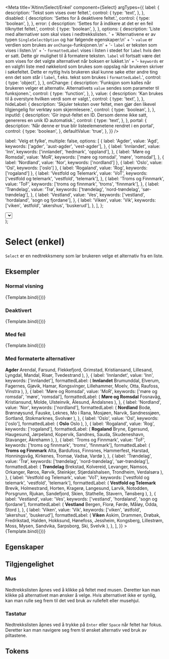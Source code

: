 
<Meta
  title='Altinn/Select/Enkel'
  component={Select}
  argTypes={{
    label: {
      description: 'Tekst som vises over feltet.',
      control: {
        type: 'text',
      },
    },
    disabled: {
      description: 'Settes for å deaktivere feltet.',
      control: {
        type: 'boolean',
      },
    },
    error: {
      description: 'Settes for å indikere at det er en feil tilknyttet feltet.',
      control: {
        type: 'boolean',
      },
    },
    options: {
      description:
        'Liste med alternativer som skal vises i nedtrekkslisten. ' +
        'Alternativene er av typen `SingleSelectOption` og har følgende egenskaper:\n' +
        '- `value` er verdien som brukes av `onChange`-funksjonen.\n' +
        '- `label` er teksten som vises i listen.\n' +
        '- `formattedLabel` vises i listen i stedet for `label` hvis den er satt. Dette gir mulighet til å formatere teksten. `label` vil fortsatt være det som vises for det valgte alternativet når boksen er lukket.\n' +
        '- `keywords` er en valgfri liste med nøkkelord som brukes som oppslag når brukeren skriver i søkefeltet. Dette er nyttig hvis brukeren skal kunne søke etter andre ting enn det som står i `label`, f.eks. tekst som brukes i `formattedLabel`.',
      control: {
        type: 'object',
      },
    },
    onChange: {
      description:
        'Funksjon som kalles når brukeren velger et alternativ. Alternativets `value` sendes som parameter til funksjonen.',
      control: {
        type: 'function',
      },
    },
    value: {
      description: 'Kan brukes til å overstyre hvilken verdi som er valgt.',
      control: {
        type: 'text',
      },
    },
    hideLabel: {
      description:
        'Skjuler teksten over feltet, men gjør den likevel tilgjengelig for verktøy som skjermlesere.',
      control: {
        type: 'boolean',
      },
    },
    inputId: {
      description:
        'Gir input-feltet en ID. Dersom denne ikke satt, genereres en unik ID automatisk.',
      control: {
        type: 'text',
      },
    },
    portal: {
      description:
        'Når denne er true blir listeelemenetene rendret i en portal',
      control: {
        type: 'boolean',
      },
      defaultValue: 'true',
    },
  }}
/>

  label: 'Velg et fylke',
  multiple: false,
  options: [
    {
      label: 'Agder',
      value: 'Agd',
      keywords: ['agder', 'aust-agder', 'vest-agder'],
    },
    {
      label: 'Innlandet',
      value: 'Inn',
      keywords: ['innlandet', 'hedmark', 'oppland'],
    },
    {
      label: 'Møre og Romsdal',
      value: 'MoR',
      keywords: ['møre og romsdal', 'møre', 'romsdal'],
    },
    { label: 'Nordland', value: 'Nor', keywords: ['nordland'] },
    { label: 'Oslo', value: 'Osl', keywords: ['oslo'] },
    { label: 'Rogaland', value: 'Rog', keywords: ['rogaland'] },
    {
      label: 'Vestfold og Telemark',
      value: 'VoT',
      keywords: ['vestfold og telemark', 'vestfold', 'telemark'],
    },
    {
      label: 'Troms og Finnmark',
      value: 'ToF',
      keywords: ['troms og finnmark', 'troms', 'finnmark'],
    },
    {
      label: 'Trøndelag',
      value: 'Trø',
      keywords: ['trøndelag', 'nord-trøndelag', 'sør-trøndelag'],
    },
    {
      label: 'Vestland',
      value: 'Ves',
      keywords: ['vestland', 'hordaland', 'sogn og fjordane'],
    },
    {
      label: 'Viken',
      value: 'Vik',
      keywords: ['viken', 'østfold', 'akershus', 'buskerud'],
    },
  ],
};
  <div style={{ width: '440px' }}>
    <Select {...{ ...defaultArgs, ...args }} />
  </div>
);

# Select (enkel)

<Information text='altinn' />

`Select` er en nedtrekksmeny som lar brukeren velge et alternativ fra en liste.

## Eksempler

### Normal visning

<Canvas>
  <Story
    name='Normal'
    args={{}}
  >
    {Template.bind({})}
  </Story>
</Canvas>

### Deaktivert

<Canvas>
  <Story
    name='Deaktivert'
    args={{ disabled: true }}
  >
    {Template.bind({})}
  </Story>
</Canvas>

### Med feil

<Canvas>
  <Story
    name='Med feil'
    args={{ error: true }}
  >
    {Template.bind({})}
  </Story>
</Canvas>

### Med formaterte alternativer

<Canvas>
  <Story
    name='Formaterte alternativer'
    args={{
      options: [
        {
          label: 'Agder',
          value: 'Agd',
          keywords: ['agder'],
          formattedLabel: (
            <span style={{ display: 'flex', flexDirection: 'column' }}>
              <strong>Agder</strong>
              <span>
                Arendal, Farsund, Flekkefjord, Grimstad, Kristiansand,
                Lillesand, Lyngdal, Mandal, Risør, Tvedestrand
              </span>
            </span>
          ),
        },
        {
          label: 'Innlandet',
          value: 'Inn',
          keywords: ['innlandet'],
          formattedLabel: (
            <span style={{ display: 'flex', flexDirection: 'column' }}>
              <strong>Innlandet</strong>
              <span>
                Brumunddal, Elverum, Fagernes, Gjøvik, Hamar, Kongsvinger,
                Lillehammer, Moelv, Otta, Raufoss, Vinstra
              </span>
            </span>
          ),
        },
        {
          label: 'Møre og Romsdal',
          value: 'MoR',
          keywords: ['møre og romsdal', 'møre', 'romsdal'],
          formattedLabel: (
            <span style={{ display: 'flex', flexDirection: 'column' }}>
              <strong>Møre og Romsdal</strong>
              <span>
                Fosnavåg, Kristiansund, Molde, Ulsteinvik, Ålesund, Åndalsnes
              </span>
            </span>
          ),
        },
        {
          label: 'Nordland',
          value: 'Nor',
          keywords: ['nordland'],
          formattedLabel: (
            <span style={{ display: 'flex', flexDirection: 'column' }}>
              <strong>Nordland</strong>
              <span>
                Bodø, Brønnøysund, Fauske, Leknes, Mo i Rana, Mosjøen, Narvik,
                Sandnessjøen, Sortland, Stokmarknes, Svolvær
              </span>
            </span>
          ),
        },
        {
          label: 'Oslo',
          value: 'Osl',
          keywords: ['oslo'],
          formattedLabel: (
            <span style={{ display: 'flex', flexDirection: 'column' }}>
              <strong>Oslo</strong>
              <span>Oslo</span>
            </span>
          ),
        },
        {
          label: 'Rogaland',
          value: 'Rog',
          keywords: ['rogaland'],
          formattedLabel: (
            <span style={{ display: 'flex', flexDirection: 'column' }}>
              <strong>Rogaland</strong>
              <span>
                Bryne, Egersund, Haugesund, Jørpeland, Kopervik, Sandnes, Sauda,
                Skudeneshavn, Stavanger, Åkrehamn
              </span>
            </span>
          ),
        },
        {
          label: 'Troms og Finnmark',
          value: 'ToF',
          keywords: ['troms og finnmark', 'troms', 'finnmark'],
          formattedLabel: (
            <span style={{ display: 'flex', flexDirection: 'column' }}>
              <strong>Troms og Finnmark</strong>
              <span>
                Alta, Bardufoss, Finnsnes, Hammerfest, Harstad, Honningsvåg,
                Kirkenes, Tromsø, Vadsø, Vardø
              </span>
            </span>
          ),
        },
        {
          label: 'Trøndelag',
          value: 'Trø',
          keywords: ['trøndelag', 'nord-trøndelag', 'sør-trøndelag'],
          formattedLabel: (
            <span style={{ display: 'flex', flexDirection: 'column' }}>
              <strong>Trøndelag</strong>
              <span>
                Brekstad, Kolvereid, Levanger, Namsos, Orkanger, Røros, Rørvik,
                Steinkjer, Stjørdalshalsen, Trondheim, Verdalsøra
              </span>
            </span>
          ),
        },
        {
          label: 'Vestfold og Telemark',
          value: 'VoT',
          keywords: ['vestfold og telemark', 'vestfold', 'telemark'],
          formattedLabel: (
            <span style={{ display: 'flex', flexDirection: 'column' }}>
              <strong>Vestfold og Telemark</strong>
              <span>
                Brevik, Holmestrand, Horten, Kragerø, Langesund, Larvik,
                Notodden, Porsgrunn, Rjukan, Sandefjord, Skien, Stathelle,
                Stavern, Tønsberg
              </span>
            </span>
          ),
        },
        {
          label: 'Vestland',
          value: 'Ves',
          keywords: ['vestland', 'hordaland', 'sogn og fjordane'],
          formattedLabel: (
            <span style={{ display: 'flex', flexDirection: 'column' }}>
              <strong>Vestland</strong>
              <span>Bergen, Florø, Førde, Måløy, Odda, Stord</span>
            </span>
          ),
        },
        {
          label: 'Viken',
          value: 'Vik',
          keywords: ['viken', 'østfold', 'akershus', 'buskerud'],
          formattedLabel: (
            <span style={{ display: 'flex', flexDirection: 'column' }}>
              <strong>Viken</strong>
              <span>
                Askim, Drammen, Drøbak, Fredrikstad, Halden, Hokksund, Hønefoss,
                Jessheim, Kongsberg, Lillestrøm, Moss, Mysen, Sandvika,
                Sarpsborg, Ski, Svelvik
              </span>
            </span>
          ),
        },
      ],
    }}
  >
    {Template.bind({})}
  </Story>
</Canvas>

## Egenskaper

<ArgsTable story='Normal' />

## Tilgjengelighet

### Mus

Nedtrekkslisten åpnes ved å klikke på feltet med musen. Deretter kan man klikke på alternativet man ønsker å velge.
Hvis alternativet ikke er synlig, kan man rulle seg frem til det ved bruk av rullefelt eller musehjul.

### Tastatur

Nedtrekkslisten åpnes ved å trykke på `Enter` eller `Space` når feltet har fokus.
Deretter kan man navigere seg frem til ønsket alternativ ved bruk av piltastene.

## Tokens

<TokensTable
  jsonKey='component.select'
  componentName='select'
  showPreview={false}
  description
/>
